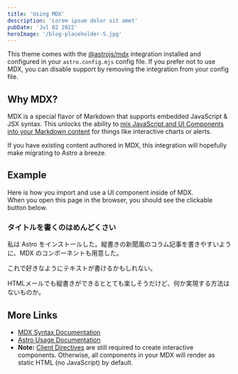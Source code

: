 ```yaml
---
title: 'Using MDX'
description: 'Lorem ipsum dolor sit amet'
pubDate: 'Jul 02 2022'
heroImage: '/blog-placeholder-5.jpg'
---
```



This theme comes with the [@astrojs/mdx](https://docs.astro.build/en/guides/integrations-guide/mdx/) integration installed and configured in your `astro.config.mjs` config file. If you prefer not to use MDX, you can disable support by removing the integration from your config file.

## Why MDX?

MDX is a special flavor of Markdown that supports embedded JavaScript & JSX syntax. This unlocks the ability to [mix JavaScript and UI Components into your Markdown content](https://docs.astro.build/en/guides/markdown-content/#mdx-features) for things like interactive charts or alerts.

If you have existing content authored in MDX, this integration will hopefully make migrating to Astro a breeze.

## Example

Here is how you import and use a UI component inside of MDX.  
When you open this page in the browser, you should see the clickable button below.


<ColumnText>
	<h3>タイトルを書くのはめんどくさい</h3>
	<p>私は Astro をインストールした。縦書きの新聞風のコラム記事を書きやすいように、MDX のコンポーネントも用意した。</p>
	<p>これで好きなようにテキストが書けるかもしれない。</p>
	<p>HTMLメールでも縦書きができるととても楽しそうだけど、何か実現する方法はないものか。</p>
</ColumnText>

## More Links

- [MDX Syntax Documentation](https://mdxjs.com/docs/what-is-mdx)
- [Astro Usage Documentation](https://docs.astro.build/en/guides/markdown-content/#markdown-and-mdx-pages)
- **Note:** [Client Directives](https://docs.astro.build/en/reference/directives-reference/#client-directives) are still required to create interactive components. Otherwise, all components in your MDX will render as static HTML (no JavaScript) by default.
